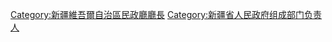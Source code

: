 [[Category:新疆維吾爾自治區民政廳廳長|Category:新疆維吾爾自治區民政廳廳長]]
[[Category:新疆省人民政府组成部门负责人|Category:新疆省人民政府组成部门负责人]]